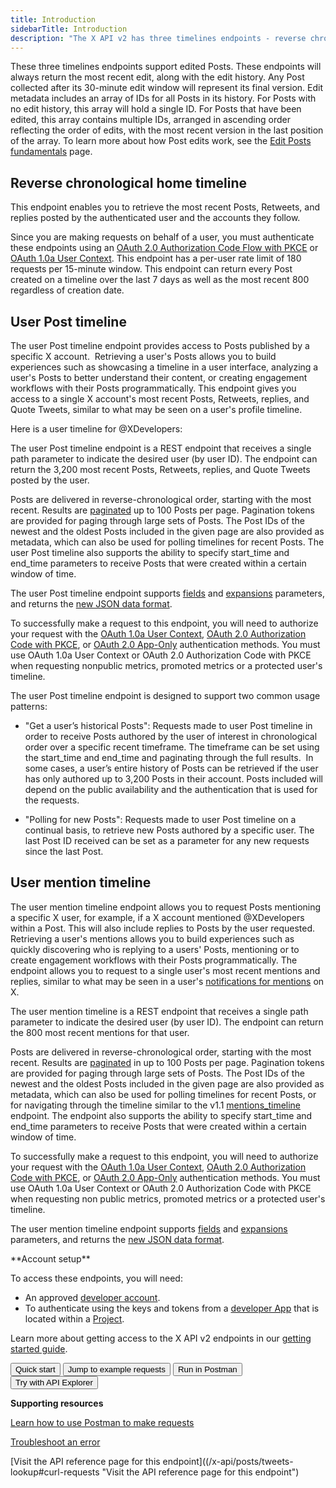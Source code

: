 ```yaml
---
title: Introduction
sidebarTitle: Introduction
description: "The X API v2 has three timelines endpoints - reverse chronological home timeline, user Post timeline, and user mention timeline. See below for more details."
---
```



These three timelines endpoints support edited Posts. These endpoints will always return the most recent edit, along with the edit history. Any Post collected after its 30-minute edit window will represent its final version. Edit metadata includes an array of IDs for all Posts in its history. For Posts with no edit history, this array will hold a single ID. For Posts that have been edited, this array contains multiple IDs, arranged in ascending order reflecting the order of edits, with the most recent version in the last position of the array. To learn more about how Post edits work, see the [Edit Posts fundamentals](/x-api/fundamentals/edit-posts) page.

## Reverse chronological home timeline

This endpoint enables you to retrieve the most recent Posts, Retweets, and replies posted by the authenticated user and the accounts they follow. 

Since you are making requests on behalf of a user, you must authenticate these endpoints using an [OAuth 2.0 Authorization Code Flow with PKCE](/resources/fundamentals/authentication#oauth-2-0-authorization-code-flow-with-pkce-3) or [OAuth 1.0a User Context](/resources/fundamentals/authentication). This endpoint has a per-user rate limit of 180 requests per 15-minute window. This endpoint can return every Post created on a timeline over the last 7 days as well as the most recent 800 regardless of creation date.

## User Post timeline

The user Post timeline endpoint provides access to Posts published by a specific X account.  Retrieving a user's Posts allows you to build experiences such as showcasing a timeline in a user interface, analyzing a user's Posts to better understand their content, or creating engagement workflows with their Posts programmatically. This endpoint gives you access to a single X account's most recent Posts, Retweets, replies, and Quote Tweets, similar to what may be seen on a user's profile timeline.

Here is a user timeline for @XDevelopers:

The user Post timeline endpoint is a REST endpoint that receives a single path parameter to indicate the desired user (by user ID). The endpoint can return the 3,200 most recent Posts, Retweets, replies, and Quote Tweets posted by the user.

Posts are delivered in reverse-chronological order, starting with the most recent. Results are [paginated](/x-api/fundamentals/pagination) up to 100 Posts per page. Pagination tokens are provided for paging through large sets of Posts. The Post IDs of the newest and the oldest Posts included in the given page are also provided as metadata, which can also be used for polling timelines for recent Posts. The user Post timeline also supports the ability to specify start\_time and end\_time parameters to receive Posts that were created within a certain window of time. 

The user Post timeline endpoint supports [fields](/x-api/fundamentals/fields) and [expansions](/x-api/fundamentals/expansions) parameters, and returns the [new JSON data format](/x-api/fundamentals/data-dictionary).

To successfully make a request to this endpoint, you will need to authorize your request with the [OAuth 1.0a User Context](/resources/fundamentals/authentication), [OAuth 2.0 Authorization Code with PKCE](/resources/fundamentals/authentication#oauth-2-0-authorization-code-flow-with-pkce-3), or [OAuth 2.0 App-Only](/resources/fundamentals/authentication#app-only-authentication-and-oauth-2-0-bearer-token) authentication methods. You must use OAuth 1.0a User Context or OAuth 2.0 Authorization Code with PKCE when requesting nonpublic metrics, promoted metrics or a protected user's timeline. 

The user Post timeline endpoint is designed to support two common usage patterns: 

* "Get a user’s historical Posts": Requests made to user Post timeline in order to receive Posts authored by the user of interest in chronological order over a specific recent timeframe. The timeframe can be set using the start\_time and end\_time and paginating through the full results.  In some cases, a user’s entire history of Posts can be retrieved if the user has only authored up to 3,200 Posts in their account. Posts included will depend on the public availability and the authentication that is used for the requests.

* "Polling for new Posts": Requests made to user Post timeline on a continual basis, to retrieve new Posts authored by a specific user. The last Post ID received can be set as a parameter for any new requests since the last Post.


## User mention timeline

The user mention timeline endpoint allows you to request Posts mentioning a specific X user, for example, if a X account mentioned @XDevelopers within a Post. This will also include replies to Posts by the user requested. Retrieving a user's mentions allows you to build experiences such as quickly discovering who is replying to a users' Posts, mentioning or to create engagement workflows with their Posts programmatically. The endpoint allows you to request to a single user's most recent mentions and replies, similar to what may be seen in a user's [notifications for mentions](https://x.com/notifications/mentions) on X.

The user mention timeline is a REST endpoint that receives a single path parameter to indicate the desired user (by user ID). The endpoint can return the 800 most recent mentions for that user.

Posts are delivered in reverse-chronological order, starting with the most recent. Results are [paginated](/x-api/fundamentals/pagination) in up to 100 Posts per page. Pagination tokens are provided for paging through large sets of Posts. The Post IDs of the newest and the oldest Posts included in the given page are also provided as metadata, which can also be used for polling timelines for recent Posts, or for navigating through the timeline similar to the v1.1 [mentions_timeline](https://developer.twitter.com/en/docs/twitter-api/v1/tweets/timelines/api-reference/get-statuses-mentions_timeline) endpoint. The endpoint also supports the ability to specify start\_time and end\_time parameters to receive Posts that were created within a certain window of time. 

To successfully make a request to this endpoint, you will need to authorize your request with the [OAuth 1.0a User Context](/resources/fundamentals/authentication), [OAuth 2.0 Authorization Code with PKCE](/resources/fundamentals/authentication#oauth-2-0-authorization-code-flow-with-pkce-3), or [OAuth 2.0 App-Only](/resources/fundamentals/authentication#bearer-token-also-known-as-app-only) authentication methods. You must use OAuth 1.0a User Context or OAuth 2.0 Authorization Code with PKCE when requesting non public metrics, promoted metrics or a protected user's timeline.

The user mention timeline endpoint supports [fields](/x-api/fundamentals/fields) and [expansions](/x-api/fundamentals/expansions) parameters, and returns the [new JSON data format](/x-api/fundamentals/data-dictionary).

<Info>
**Account setup**

To access these endpoints, you will need:

* An approved [developer account](https://developer.x.com/en/portal/petition/essential/basic-info).
* To authenticate using the keys and tokens from a [developer App](/resources/fundamentals/developer-apps) that is located within a [Project](/resources/fundamentals/projects). 

Learn more about getting access to the X API v2 endpoints in our [getting started guide](/x-api/getting-started/getting-access).
</Info>
<div className="flex space-x-2">
<Button href="/x-api/posts/timelines/quickstart/reverse-chron-quickstart">
  Quick start
</Button>
<Button href="https://github.com/xdevplatform/Twitter-API-v2-sample-code">
  Jump to example requests
</Button>
<Button href="https://t.co/twitter-api-postman">
  Run in Postman
</Button>
<Button href="https://developer.x.com/apitools/api?endpoint=%2F2%2Fusers%2F%7Bid%7D%2Ftweets&method=get">
  Try with API Explorer
</Button>
</div>

**Supporting resources**

[Learn how to use Postman to make requests](/tutorials/postman-getting-started)

[Troubleshoot an error](https://developer.x.com/en/support/x-api)

[Visit the API reference page for this endpoint]((/x-api/posts/tweets-lookup#curl-requests "Visit the API reference page for this endpoint")